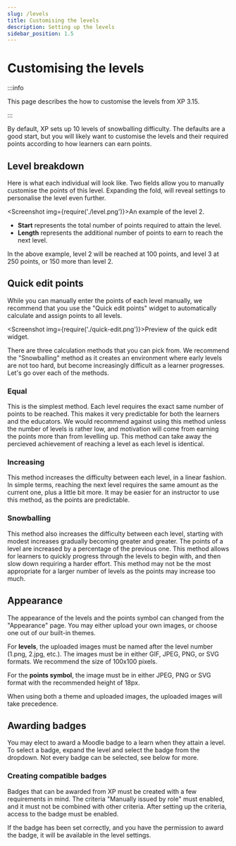 ```yaml
---
slug: /levels
title: Customising the levels
description: Setting up the levels
sidebar_position: 1.5
---
```



# Customising the levels

:::info

This page describes the how to customise the levels from XP 3.15.

:::

By default, XP sets up 10 levels of snowballing difficulty. The defaults are a good start, but you will likely want to customise the levels and their required points according to how learners can earn points.

## Level breakdown

Here is what each individual will look like. Two fields allow you to manually customise the points of this level. Expanding the fold, will reveal settings to personalise the level even further.

<Screenshot img={require('./level.png')}>An example of the level 2.</Screenshot>

- **Start** represents the total number of points required to attain the level.
- **Length** represents the additional number of points to earn to reach the next level.

In the above example, level 2 will be reached at 100 points, and level 3 at 250 points, or 150 more than level 2.

## Quick edit points

While you can manually enter the points of each level manually, we recommend that you use the "Quick edit points" widget to automatically calculate and assign points to all levels.

<Screenshot img={require('./quick-edit.png')}>Preview of the quick edit widget.</Screenshot>

There are three calculation methods that you can pick from. We recommend the "Snowballing" method as it creates an environment where early levels are not too hard, but become increasingly difficult as a learner progresses. Let's go over each of the methods.

### Equal

This is the simplest method. Each level requires the exact same number of points to be reached. This makes it very predictable for both the learners and the educators. We would recommend against using this method unless the number of levels is rather low, and motivation will come from earning the points more than from levelling up. This method can take away the percieved achievement of reaching a level as each level is identical.

### Increasing

This method increases the difficulty between each level, in a linear fashion. In simple terms, reaching the next level requires the same amount as the current one, plus a little bit more. It may be easier for an instructor to use this method, as the points are predictable.

### Snowballing

This method also increases the difficulty between each level, starting with modest increases gradually becoming greater and greater. The points of a level are increased by a percentage of the previous one. This method allows for learners to quickly progress through the levels to begin with, and then slow down requiring a harder effort. This method may not be the most appropriate for a larger number of levels as the points may increase too much.

## Appearance

<RequiresXpPlus someOnly />

The appearance of the levels and the points symbol can changed from the "Appearance" page. You may either upload your own images, or choose one out of our built-in themes.

For **levels**, the uploaded images must be named after the level number (1.png, 2.jpg, etc.). The images must be in either GIF, JPEG, PNG, or SVG formats. We recommend the size of 100x100 pixels.

For the **points symbol**, the image must be in either JPEG, PNG or SVG format with the recommended height of 18px.

When using both a theme and uploaded images, the uploaded images will take precedence.

## Awarding badges

<RequiresXpPlus />

You may elect to award a Moodle badge to a learn when they attain a level. To select a badge, expand the level and select the badge from the dropdown. Not every badge can be selected, see below for more.

### Creating compatible badges

Badges that can be awarded from XP must be created with a few requirements in mind. The criteria "Manually issued by role" must enabled, and it must not be combined with other criteria. After setting up the criteria, access to the badge must be enabled.

If the badge has been set correctly, and you have the permission to award the badge, it will be available in the level settings.
